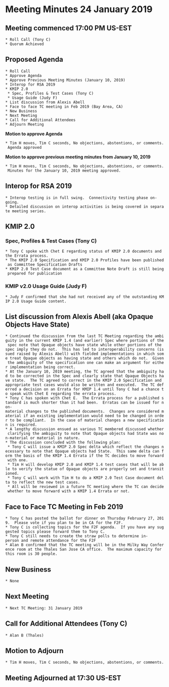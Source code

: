 = Meeting Minutes 24 January 2019 =
== Meeting commenced 17:00 PM US-EST ==
 * Roll Call (Tony C)
 * Quorum Achieved

== Proposed Agenda ==
 * Roll Call
 * Approve Agenda
 * Approve Previous Meeting Minutes (January 10, 2019)
 * Interop for RSA 2019
 * KMIP 2.0
  * Spec, Profiles & Test Cases (Tony C)
  * Usage Guide (Judy F)
 * List discussion from Alexis Abell
 * Face to face TC meeting in Feb 2019 (Bay Area, CA)
 * New Business
 * Next Meeting
 * Call for Additional Attendees
 * Adjourn Meeting

'''Motion to approve Agenda'''

 * Tim H moves, Tim C seconds, No objections, abstentions, or comments. Agenda approved

'''Motion to approve previous meeting minutes from January 10, 2019'''

 * Tim H moves, Tim C seconds, No objections, abstentions, or comments. Minutes for the January 10, 2019 meeting approved.

== Interop for RSA 2019 ==
 * Interop testing is in full swing.  Connectivity testing phase on-going.
 * Detailed discussion on interop activities is being covered in separate meeting series.

== KMIP 2.0 ==
=== Spec, Profiles & Test Cases (Tony C) ===
 * Tony C spoke with Chet E regarding status of KMIP 2.0 documents and the Errata process.
 * The KMIP 2.0 Specification and KMIP 2.0 Profiles have been published as Committee Specification Drafts
 * KMIP 2.0 Test Case document as a Committee Note Draft is still being prepared for publication

=== KMIP v2.0 Usage Guide (Judy F) ===
 * Judy F confirmed that she had not received any of the outstanding KMIP 2.0 Usage Guide content.

== List discussion from Alexis Abell (aka Opaque Objects Have State) ==
 * Continued the discussion from the last TC Meeting regarding the ambiguity in the current KMIP 1.4 (and earlier) Spec where portions of the spec note that Opaque objects have state while other portions of the spec imply they do not.  This has led to interoperability concerns (issued raised by Alexis Abell) with fielded implementations in which some treat Opaque objects as having state and others which do not.  Given the ambiguity of the specification one can make an argument for either implementation being correct.
 * At the January 10, 2019 meeting, the TC agreed that the ambiguity had to be corrected in the Spec and clearly state that Opaque Objects have state.  The TC agreed to correct in the KMIP 2.0 Specification and appropriate test cases would also be written and executed.  The TC deferred a decision on an Errata for KMIP 1.4 until Tony C had a chance to speak with Chet E regarding the errata process.
 * Tony C has spoken with Chet E.  The Errata process for a published standard is much shorter than it had been.  Erratas can be issued for non-material changes to the published documents.  Changes are considered material if an existing implementation would need to be changed in order to be compliant.  In the case of material changes a new specification is required.
 * A lengthy discussion ensued as various TC membered discussed whether clarifying the ambiguity to note that Opaque objects had State was non-material or material in nature.
 * The discussion concluded with the following plan:
  * Tony C will issue a KMIP 2.0 Spec delta which reflect the changes necessary to note that Opaque objects had State.  This same delta can form the basis of the KMIP 1.4 Errata if the TC decides to move forward with one.
  * Tim H will develop KMIP 2.0 and KMIP 1.4 test cases that will be able to verify the statue of Opaque objects are properly set and transitioned.
  * Tony C will work with Tim H to do a KMIP 2.0 Test Case document delta to reflect the new test cases.
  * All will be reviewed in a future TC meeting where the TC can decide whether to move forward with a KMIP 1.4 Errata or not.

== Face to Face TC Meeting in Feb 2019 ==
 * Tony C has posted the ballot for dinner on Thursday February 27, 2019.  Please vote if you plan to be in CA for the F2F.
 * Tony C is collecting topics for the F2F agenda.  If you have any suggested topics please forward them to Tony C.
 * Tony C still needs to create the straw polls to determine in-person and remote attendance for the F2F
 * Alan B confirmed that the TC meeting will be in the Milky Way Conference room at the Thales San Jose CA office.  The maximum capacity for this room is 30 people.

== New Business ==
 * None

== Next Meeting ==
 * Next TC Meeting: 31 January 2019

== Call for Additional Attendees (Tony C) ==
 * Alan B (Thales)

== Motion to Adjourn ==
 * Tim H moves, Tim C seconds, No objections, abstentions, or comments.

== Meeting Adjourned at 17:30 US-EST ==
